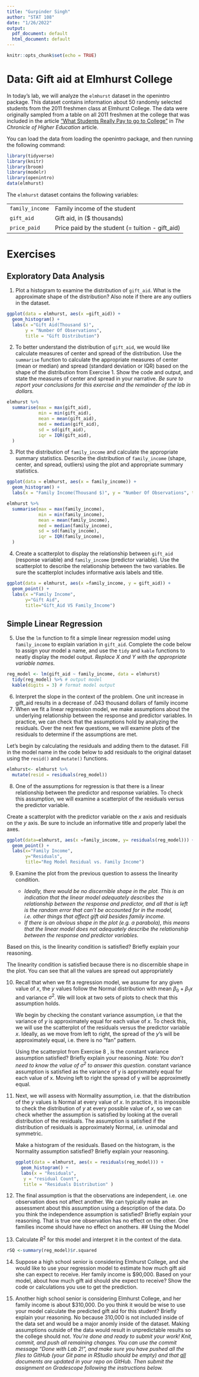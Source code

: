 ```yaml
---
title: "Gurpinder Singh"
author: "STAT 108"
date: "1/26/2022"
output:
  pdf_document: default
  html_document: default
---
```


```r
knitr::opts_chunk$set(echo = TRUE)
```

# Data: Gift aid at Elmhurst College

In today's lab, we will analyze the `elmhurst` dataset in the openintro package. This dataset contains information about 50 randomly selected students from the 2011 freshmen class at Elmhurst College. The data were originally sampled from a table on all 2011 freshmen at the college that was included in the article ["What Students Really Pay to go to College"](https://www.chronicle.com/article/What-Students-Really-Pay-to-Go/131435) in *The Chronicle of Higher Education* article.

You can load the data from loading the openintro package, and then running the following command: 

```r
library(tidyverse)
library(knitr)
library(broom)
library(modelr)
library(openintro) 
data(elmhurst)
```

The `elmhurst` dataset contains the following variables: 

|  |  |
|-----------|------------------------------------------|
| `family_income` | Family income of the student |
| `gift_aid` | Gift aid, in ($ thousands) |
| `price_paid` | Price paid by the student (= tuition - gift_aid) |

# Exercises 

## Exploratory Data Analysis

1. Plot a histogram to examine the distribution of `gift_aid`. What is the approximate shape of the distribution? Also note if there are any outliers in the dataset.
```r
ggplot(data = elmhurst, aes(x =gift_aid)) +
  geom_histogram() +
  labs(x ="Gift Aid(Thousand $)",
       y = "Number Of Observations", 
       title = "Gift Distribution")
```
2. To better understand the distribution of `gift_aid`, we would like calculate measures of center and spread of the distribution. Use the `summarise` function to calculate the appropriate measures of center (mean or median) and spread (standard deviation or IQR) based on the shape of the distribution from Exercise 1. Show the code and output, and state the measures of center and spread in your narrative. *Be sure to report your conclusions for this exercise and the remainder of the lab in dollars.*
```r
elmhurst %>%
  summarise(max = max(gift_aid),
            min = min(gift_aid),
            mean = mean(gift_aid),
            med = median(gift_aid),
            sd = sd(gift_aid),
            iqr = IQR(gift_aid),
  )
```
3. Plot the distribution of `family_income` and calculate the appropriate summary statistics. Describe the distribution of `family_income` (shape, center, and spread, outliers) using the plot and appropriate summary statistics.  

```r
ggplot(data = elmhurst, aes(x = family_income)) +
  geom_histogram() +
  labs(x = "Family Income(Thousand $)", y = "Number Of Observations", title = "Family Income")

elmhurst %>%
  summarise(max = max(family_income),
            min = min(family_income),
            mean = mean(family_income),
            med = median(family_income),
            sd = sd(family_income),
            iqr = IQR(family_income),
  )
```

4. Create a scatterplot to display the relationship between `gift_aid` (response variable) and `family_income` (predictor variable). Use the scatterplot to describe the relationship between the two variables. Be sure the scatterplot includes informative axis labels and title.

```r
ggplot(data = elmhurst, aes(x =family_income, y = gift_aid)) +
  geom_point() +
  labs(x ="Family Income",
       y="Gift Aid", 
       title="Gift_Aid VS Family_Income")
```
## Simple Linear Regression

5. Use the `lm` function to fit a simple linear regression model using `family_income` to explain variation in `gift_aid`. Complete the code below to assign your model a name, and use the `tidy` and `kable` functions to neatly display the model output. *Replace X and Y with the appropriate variable names.*

```r
reg_model <- lm(gift_aid ~ family_income, data = elmhurst)
  tidy(reg_model) %>% # output model
  kable(digits = 3) # format model output
```

6. Interpret the slope in the context of the problem.
One unit increase in gift_aid results in a decrease of .043 thousand dollars of family income
7. When we fit a linear regression model, we make assumptions about the underlying relationship between the response and predictor variables. In practice, we can check that the assumptions hold by analyzing the residuals. Over the next few questions, we will examine plots of the residuals to determine if the assumptions are met.

Let's begin by calculating the residuals and adding them to the dataset. Fill in the model name in the code below to add residuals to the original dataset using the `resid()` and `mutate()` functions.

```r
elmhurst<- elmhurst %>%
  mutate(resid = residuals(reg_model))
```

8. One of the assumptions for regression is that there is a linear relationship between the predictor and response variables. To check this assumption, we will examine a scatterplot of the residuals versus the predictor variable. 

Create a scatterplot with the predictor variable on the *x* axis and residuals on the *y* axis. Be sure to include an informative title and properly label the axes. 

```r
ggplot(data=elmhurst, aes(x =family_income, y= residuals(reg_model))) +
  geom_point() + 
  labs(x="Family Income",
       y="Residuals", 
       title="Reg Model Residual vs. Family Income")
```
9. Examine the plot from the previous question to assess the linearity condition.  

    - *Ideally, there would be no discernible shape in the plot. This is an indication that the linear model adequately describes the relationship between the response and predictor, and all that is left is the random error that can't be accounted for in the model, i.e. other things that affect gift aid besides family income.*
    - *If there is an obvious shape in the plot (e.g. a parabola), this means that the linear model does not adequately describe the relationship between the response and predictor variables.*

Based on this, is the linearity condition is satisfied? Briefly explain your reasoning. 

The linearity condition is satisfied because there is no discernible shape in the plot. You can see that all the values are spread out appropriately

10. Recall that when we fit a regression model, we assume for any given value of $x$, the $y$ values follow the Normal distribution with mean $\beta_0 + \beta_1 x$ and variance $\sigma^2$. We will look at two sets of plots to check that this assumption holds.

    We begin by checking the constant variance assumption, i.e that the variance of $y$ is approximately equal for each value of $x$. To check this, we will use the scatterplot of the residuals versus the predictor variable $x$. Ideally, as we move from left to right, the spread of the $y$'s will be approximately equal, i.e. there is no "fan" pattern.

    Using the scatterplot from Exercise 8 , is the constant variance assumption satisfied? Briefly explain your reasoning. *Note: You don't need to know the value of $\sigma^2$ to answer this question.*
constant variance assumption is satisfied as the variance of y is apprixmately equal for each value of x.
Moving left to right the spread of y will be approximetly equal.

11. Next, we will assess with Normality assumption, i.e. that the distribution of the $y$ values is Normal at every value of $x$. In practice, it is impossible to check the distribution of $y$ at every possible value of $x$, so we can check whether the assumption is satisfied by looking at the overall distribution of the residuals. The assumption is satisfied if the distribution of residuals is approximately Normal, i.e. unimodal and symmetric.

    Make a histogram of the residuals. Based on the histogram, is the Normality assumption satisfied? Briefly explain your reasoning. 
```r
ggplot(data = elmhurst, aes(x = residuals(reg_model))) +
  geom_histogram() +
  labs(x = "Residuals", 
       y = "residual Count", 
       title = "Residuals Distribution" )
```
12. The final assumption is that the observations are independent, i.e. one observation does not affect another. We can typically make an assessment about this assumption using a description of the data. Do you think the independence assumption is satisfied? Briefly explain your reasoning. 
That is true one observation has no effect on the other. One families income should have no effect on anothers.
## Using the Model

13. Calculate $R^2$ for this model and interpret it in the context of the data.
```r
rSQ <-summary(reg_model)$r.squared 
```
14. Suppose a high school senior is considering Elmhurst College, and she would like to use your regression model to estimate how much gift aid she can expect to receive. Her family income is $90,000. Based on your model, about how much gift aid should she expect to receive? Show the code or calculations you use to get the prediction. 

15. Another high school senior is considering Elmhurst College, and her family income is about $310,000. Do you think it would be wise to use your model calculate the predicted gift aid for this student?  Briefly explain your reasoning. 
No because 310,000 is not included inside of the data set and would be a major anomly inside of the dataset. Making assumptions outside of the data would result in unpredictable results so the college should not. 
*You're done and ready to submit your work! Knit, commit, and push all remaining changes. You can use the commit message "Done with Lab 2!", and make sure you have pushed all the files to GitHub (your Git pane in RStudio should be empty) and that <u>all</u> documents are updated in your repo on GitHub. Then submit the assignment on Gradescope following the instructions below.*